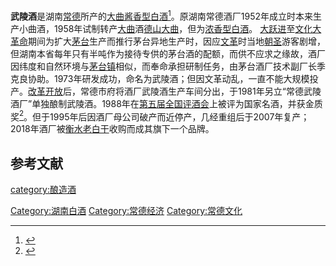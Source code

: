 {{Distinguish|武松酒}}
{{中国非物质文化遗产 
| 级别 = 省
|名称 = 武陵酒传统生产技艺
|子项 =
|图片 = 
|申报地区或单位 = [[常德|常德]]
|序号 = 
|编号项目 = 
|登录时间 = 2012年
|备注 = 第三批市级非遗项目
|分类 = 传统技艺
|省区市 = 常德市
}}
'''武陵酒'''是湖南[[常德|常德]]所产的[[大曲|大曲]][[酱香型白酒|酱香型白酒]]<ref>{{Cite book|title=白酒酿造与技术创新|last=李大和著|publisher=北京：中国轻工业出版社|year=2017.09|isbn=978-7-5184-1323-2|pages=519}}</ref>。原湖南常德酒厂1952年成立时本来生产小曲酒，1958年试制转产[[大曲|大曲]]酒[[德山大曲|德山大曲]]，但为[[浓香型白酒|浓香型白酒]]。 [[大跃进|大跃进]]至[[文化大革命|文化大革命]]期间为扩大[[茅台|茅台]]生产而推行茅台异地生产时，因应[[文革|文革]]时当地[[红色旅游|朝圣]]游客剧增，但湖南本省每年只有半吨作为接待专供的茅台酒的配额，而供不应求之缘故，酒厂因纬度和自然环境与[[茅台镇|茅台镇]]相似，而奉命承担研制任务，由茅台酒厂技术副厂长季克良协助。1973年研发成功，命名为武陵酒；但因文革动乱，一直不能大规模投产。[[改革开放|改革开放]]后，常德市府将酒厂武陵酒生产车间分出，于1981年另立“常德武陵酒厂”单独酿制武陵酒。1988年在[[第五届全国评酒会|第五届全国评酒会]]上被评为国家名酒，并获金质奖<ref>{{Cite book|title=酒醇茶香|last=本社编|publisher=北京：知识出版社|year=1992.12|isbn=7-5015-0849-6|pages=54}}</ref>。但于1995年后因酒厂母公司破产而近停产，几经重组后于2007年复产；2018年酒厂被[[衡水老白干|衡水老白干]]收购而成其旗下一个品牌。

==参考文献==
{{reflist}}
{{饮料小作品}}
{{中華酒文化}}

[[category:酿造酒|category:酿造酒]]
[[Category:湖南白酒|Category:湖南白酒]]
[[Category:常德经济|Category:常德经济]]
[[Category:常德文化|Category:常德文化]]
